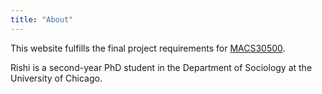```yaml
---
title: "About"
---
```

  
This website fulfills the final project requirements for [MACS30500](https://uc-cfss.github.io/). 

Rishi is a second-year PhD student in the Department of Sociology at the University of Chicago. 

